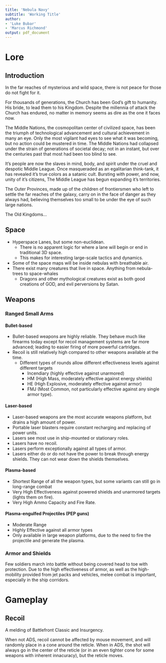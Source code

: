 ```yaml
---
title: 'Nebula Navy'
subtitle: 'Working Title'
author:
- 'Luke Bubar'
- 'Marcus Richmond'
output: pdf_document
---
```


# Lore

## Introduction

In the far reaches of mysterious and wild space, there is not peace for those do not fight for it.

For thousands of generations, the Church has been God's gift to humanity. His bride, to lead them to his Kingdom.
Despite the millennia of attack the Church has endured, no matter in memory seems as dire as the one it faces now.

The Middle Nations, the cosmopolitan center of civilized space, has been the triumph of technological advancement and cultural achievement in many an eye.
Only the most vigilant had eyes to see what it was becoming, but no action could be mustered in time.
The Middle Nations had collapsed under the strain of generations of societal decay; not in an instant, but over the centuries past that most had been too blind to see.

It's people are now the slaves in mind, body, and spirit\footnote{Protohumans?} under the cruel and despotic Middle League\footnote{The ensignia for witch will be the like the CBS logo and the planet Saturn}.
Once masqueraded as an egalitarian think-tank, it has revealed it's true colors as a satanic cult\footnote{Few outsiders know the evil mysteries behind how they conduct themselves.}.
Bursting with power, and now, unity of it's citizens, The Middle League has begun expanding it's territories.

The Outer Provinces, made up of the children of frontiersmen who left to settle the far reaches of the galaxy, carry on in the face of danger as they always had, believing themselves too small to be under the eye of such large nations.

The Old Kingdoms... \footnote{I'm writing this later. Basically, it is the Old Kingdoms that declare war to defeat the Universalist threat and restore the Church and the fear of the Father, Son, and Holy Spirit throughout creation.}

## Space

* Hyperspace Lanes, but some non-euclidean.
	- There is no apparent logic for where a lane will begin or end in traditional 3D space.
	- This makes for interesting large-scale tactics and dynamics.
* Some of the space maps will be inside nebulas with breathable air.
* There exist many creatures that live in space. Anything from nebula-trees to space-whales
	- Dragons and other mythological creatures exist as both good creations of GOD, and evil perversions by Satan.

## Weapons

### Ranged Small Arms

#### Bullet-based

* Bullet-based weapons are highly reliable. They behave much like firearms today except for recoil management systems are far more advanced; leading to easier firing of more powerful cartridges.
* Recoil is still relatively high compared to other weapons available at the time.
	- Different types of rounds allow different effectiveness levels against different targets
		+ Incendiary (highly effective against unarmored)
		+ HM (High Mass, moderately effective against energy shields)
		+ HE (High Explosive, moderately effective against armor)
		+ FMJ (Most Common, not particularly effective against any single armor type).

#### Laser-based

* Laser-based weapons are the most accurate weapons platform, but drains a high amount of power.
* Portable laser blasters require constant recharging and replacing of power units.
* Lasers see most use in ship-mounted or stationary roles.
* Lasers have no recoil.
* Lasers perform exceptionally against all types of armor.
* Lasers either do or do not have the power to break through energy shields. They can not wear down the shields themselves.

#### Plasma-based

* Shortest Range of all the weapon types, but some variants can still go in long-range combat
* Very High Effectiveness against powered shields and unarmored targets (lights them on fire).
* Very High Ammo Capacity and Fire Rate.

#### Plasma-engulfed Projectiles (PEP guns)

* Moderate Range
* Highly Effective against all armor types
* Only available in large weapon platforms, due to the need to fire the projectile and generate the plasma.

### Armor and Shields

Few soldiers march into battle without being covered head to toe with protection.
Due to the high effectiveness of armor, as well as the high-mobility provided from jet packs and vehicles, melee combat is important, especially in the ship corridors.

# Gameplay

## Recoil

A melding of Battlefront Classic and Insurgency.

When not ADS, recoil cannot be affected by mouse movement, and will randomly place in a cone around the reticle.
When in ADS, the shot will always go in the center of the reticle (or in an even tighter cone for some weapons with inherent innacuracy), but the reticle moves.
